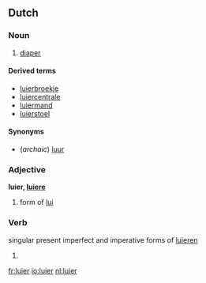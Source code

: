 ==Dutch==

===Noun===
{{nl-noun|luiers|luiertje}} {{m}}

# [[diaper]]

====Derived terms====
* [[luierbroekje]] {{n}}
* [[luiercentrale]]
* [[luiermand]]
* [[luierstoel]]

====Synonyms====
* (''archaic'') [[luur]]

===Adjective===
'''luier, [[luiere]]'''

# {{compar}} form of [[lui]]

===Verb===
singular present imperfect and imperative forms of [[luieren]]

# {{defn|Dutch}}

[[fr:luier]]
[[io:luier]]
[[nl:luier]]
